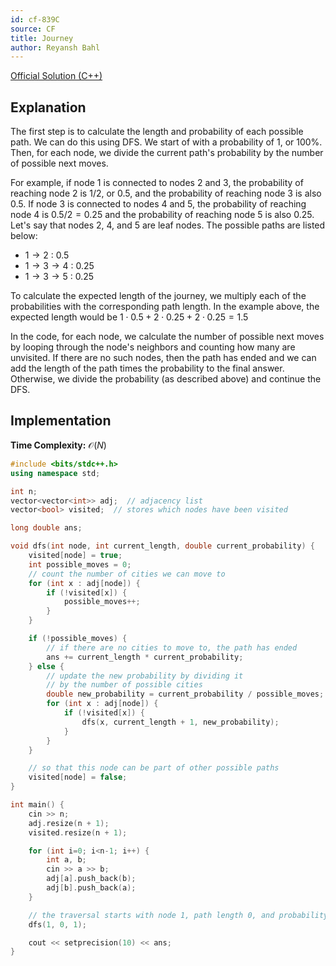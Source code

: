 ```yaml
---
id: cf-839C
source: CF
title: Journey
author: Reyansh Bahl
---
```


[Official Solution (C++)](https://codeforces.com/blog/entry/53815)

## Explanation

The first step is to calculate the length and probability of each possible path.
We can do this using DFS. We start of with a probability of 1, or 100%. Then,
for each node, we divide the current path's probability by the number of
possible next moves.

For example, if node 1 is connected to nodes 2 and 3, the probability of
reaching node 2 is $1/2$, or $0.5$, and the probability of reaching node 3 is
also $0.5$. If node 3 is connected to nodes 4 and 5, the probability of reaching
node 4 is $0.5 / 2 = 0.25$ and the probability of reaching node 5 is also
$0.25$. Let's say that nodes 2, 4, and 5 are leaf nodes. The possible paths are
listed below:

- $1 \rightarrow 2$ : 0.5
- $1 \rightarrow 3 \rightarrow 4$ : 0.25
- $1 \rightarrow 3 \rightarrow 5$ : 0.25

To calculate the expected length of the journey, we multiply each of the
probabilities with the corresponding path length. In the example above, the
expected length would be $1\cdot0.5 + 2\cdot0.25 + 2\cdot0.25 = 1.5$

In the code, for each node, we calculate the number of possible next moves by
looping through the node's neighbors and counting how many are unvisited. If
there are no such nodes, then the path has ended and we can add the length of
the path times the probability to the final answer. Otherwise, we divide the
probability (as described above) and continue the DFS.

## Implementation

**Time Complexity:** $\mathcal{O}(N)$

<LanguageSection>

<CPPSection>

```cpp
#include <bits/stdc++.h>
using namespace std;

int n;
vector<vector<int>> adj;  // adjacency list
vector<bool> visited;  // stores which nodes have been visited

long double ans;

void dfs(int node, int current_length, double current_probability) {
    visited[node] = true;
    int possible_moves = 0;
    // count the number of cities we can move to
    for (int x : adj[node]) {
        if (!visited[x]) {
            possible_moves++;
        }
    }

    if (!possible_moves) {
        // if there are no cities to move to, the path has ended
        ans += current_length * current_probability;
    } else {
        // update the new probability by dividing it
        // by the number of possible cities
        double new_probability = current_probability / possible_moves;
        for (int x : adj[node]) {
            if (!visited[x]) {
                dfs(x, current_length + 1, new_probability);
            }
        }
    }

    // so that this node can be part of other possible paths
    visited[node] = false;
}

int main() {
    cin >> n;
    adj.resize(n + 1);
    visited.resize(n + 1);

    for (int i=0; i<n-1; i++) {
        int a, b;
        cin >> a >> b;
        adj[a].push_back(b);
        adj[b].push_back(a);
    }

    // the traversal starts with node 1, path length 0, and probability 100%.
    dfs(1, 0, 1);

    cout << setprecision(10) << ans;
}
```

</CPPSection>
</LanguageSection>
